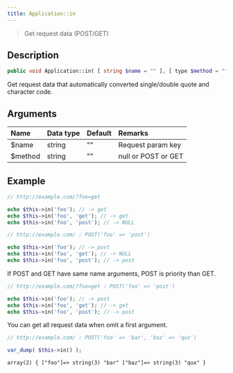 ```yaml
---
title: Application::in
---
```


> Get request data (POST/GET)

## Description

```php
public void Application::in( [ string $name = "" ], [ type $method = "" ] )
```

Get request data that automatically converted single/double quote and character code.

## Arguments

| Name    | Data type | Default | Remarks             |
| :------ | :-------- | :------ | :------------------ |
| $name   | string    | ""      | Request param key   |
| $method | string    | ""      | null or POST or GET |

## Example

```php title="Controller - GET"
// http://example.com/?foo=get

echo $this->in('foo'); // -> get
echo $this->in('foo', 'get'); // -> get
echo $this->in('foo', 'post'); // -> NULL
```

```php title="Controller - POST"
// http://example.com/ : POST('foo' => 'post')

echo $this->in('foo'); // -> post
echo $this->in('foo', 'get'); // -> NULL
echo $this->in('foo', 'post'); // -> post
```

If POST and GET have same name arguments, POST is priority than GET.

```php title="Controller - GET and POST"
// http://example.com/?foo=get : POST('foo' => 'post')

echo $this->in('foo'); // -> post
echo $this->in('foo', 'get'); // -> get
echo $this->in('foo', 'post'); // -> post
```

You can get all request data when omit a first argument.

```php title="Controller"
// http://example.com/ : POST('foo' => 'bar', 'baz' => 'qux')

var_dump( $this->in() );
```

```html title="Output"
array(2) { ["foo"]=> string(3) "bar" ["baz"]=> string(3) "qux" }
```